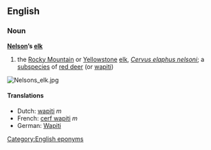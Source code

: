 ==English==
===Noun===
'''[[Nelson]]’s [[elk]]'''

# the [[Rocky Mountain]] or [[Yellowstone]] [[elk]], ''[[Cervus elaphus nelsoni]]''; a [[subspecies]] of [[red deer]] (or [[wapiti]])
[[Image:Nelsons_elk.jpg|thumb]]
{{wikipediapar|red deer}}

====Translations====
*Dutch: [[wapiti]] ''m''
*French: [[cerf wapiti]] ''m''
*German: [[Wapiti]]

[[Category:English eponyms]]